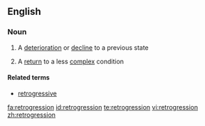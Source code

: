 ==English==
===Noun===
{{en-noun}}
# A [[deterioration]] or [[decline]] to a previous state
#{{biology}} A [[return]] to a less [[complex]] condition
====Related terms====
*[[retrogressive]]

[[fa:retrogression]]
[[id:retrogression]]
[[te:retrogression]]
[[vi:retrogression]]
[[zh:retrogression]]
